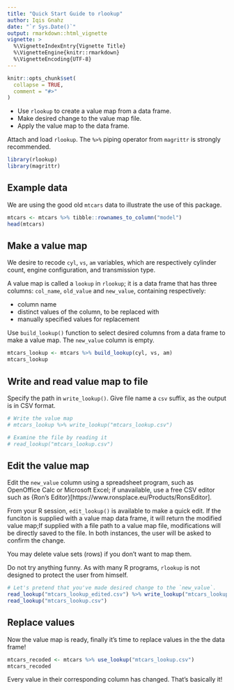 ```yaml
---
title: "Quick Start Guide to rlookup"
author: Iqis Gnahz
date: "`r Sys.Date()`"
output: rmarkdown::html_vignette
vignette: >
  %\VignetteIndexEntry{Vignette Title}
  %\VignetteEngine{knitr::rmarkdown}
  %\VignetteEncoding{UTF-8}
---
```


```r
knitr::opts_chunk$set(
  collapse = TRUE,
  comment = "#>"
)
```

- Use `rlookup` to create a value map from a data frame.
- Make desired change to the value map file.
- Apply the value map to the data frame. 

Attach and load `rlookup`. The `%>%` piping operator from `magrittr` is strongly recommended.
```r
library(rlookup)
library(magrittr)
```



## Example data
We are using the good old `mtcars` data to illustrate the use of this package.

```r
mtcars <- mtcars %>% tibble::rownames_to_column("model")
head(mtcars)
```



## Make a value map

We desire to recode `cyl`, `vs`, `am` variables, which are respectively cylinder count, engine configuration, and transmission type.

A value map is called a `lookup` in `rlookup`; it is a data frame that has three columns: `col_name`, `old_value` and `new_value`, containing respectively:

- column name 
- distinct values of the column, to be replaced with
- manually specified values for replacement

Use `build_lookup()` function to select desired columns from a data frame to make a value map. The `new_value` column is empty.

```r
mtcars_lookup <- mtcars %>% build_lookup(cyl, vs, am)
mtcars_lookup
```



## Write and read value map to file

Specify the path in `write_lookup()`. Give file name a `csv` suffix, as the output is in CSV format.


```r
# Write the value map
# mtcars_lookup %>% write_lookup("mtcars_lookup.csv")

# Examine the file by reading it
# read_lookup("mtcars_lookup.csv")

```

## Edit the value map

Edit the `new_value` column using a spreadsheet program, such as OpenOffice Calc or Microsoft Excel; if unavailable, use a free CSV editor such as {Ron's Editor}[https://www.ronsplace.eu/Products/RonsEditor]. 

From your R session, `edit_lookup()` is available to make a quick edit. If the funciton is supplied with a value map data frame, it will return the modified value map;If supplied with a file path to a value map file, modifications will be directly saved to the file. In both instances, the user will be asked to confirm the change.

You may delete value sets (rows) if you don't want to map them.

Do not try anything funny. As with many R programs, `rlookup` is not designed to protect the user from himself.

```r
# Let's pretend that you've made desired change to the `new_value`.
read_lookup("mtcars_lookup_edited.csv") %>% write_lookup("mtcars_lookup.csv", overwrite = TRUE)
read_lookup("mtcars_lookup.csv")

```

## Replace values

Now the value map is ready, finally it's time to replace values in the the data frame!


```r
mtcars_recoded <- mtcars %>% use_lookup("mtcars_lookup.csv")
mtcars_recoded

```

Every value in their corresponding column has changed. That's basically it! 
